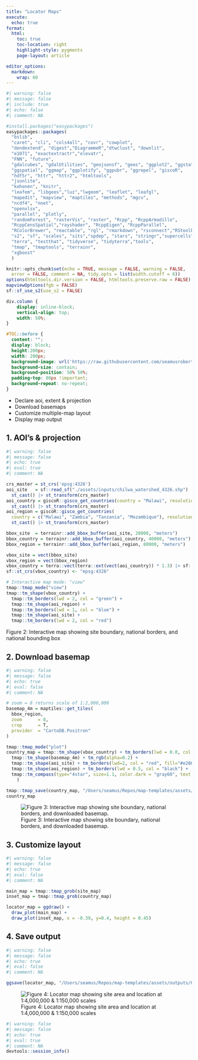 ```yaml
---
title: "Locator Maps"
execute:
  echo: true
format:
  html:
    toc: true
    toc-location: right
    highlight-style: pygments
    page-layout: article

editor_options: 
  markdown: 
    wrap: 60
---
```


```r
#| warning: false
#| message: false
#| include: true
#| echo: false
#| comment: NA

#install.packages("easypackages")
easypackages::packages(
  "bslib", 
  "caret", "cli", "cols4all", "covr", "cowplot", 
  "dendextend", "digest","DiagrammeR","dtwclust", "downlit", 
  "e1071", "exactextractr","elevatr", 
  "FNN", "future", 
  "gdalcubes", "gdalUtilities", "geojsonsf", "geos", "ggplot2", "ggstats", 
  "ggspatial", "ggmap", "ggplotify", "ggpubr", "ggrepel", "giscoR", 
  "hdf5r", "httr", "httr2", "htmltools",
  "jsonlite", 
  "kohonen", "knitr",
  "leafem", "libgeos","luz","lwgeom", "leaflet", "leafgl",
  "mapedit", "mapview", "maptiles", "methods", "mgcv", 
  "ncdf4", "nnet", 
  "openxlsx", 
  "parallel", "plotly", 
  "randomForest", "rasterVis", "raster", "Rcpp", "RcppArmadillo", 
  "RcppCensSpatial","rayshader", "RcppEigen", "RcppParallel", 
  "RColorBrewer", "reactable", "rgl", "rmarkdown", "rsconnect","RStoolbox", "rts", 
  "s2", "sf", "scales", "sits","spdep", "stars", "stringr","supercells", 
  "terra", "testthat", "tidyverse", "tidyterra","tools", 
  "tmap", "tmaptools", "terrainr", 
  "xgboost"
  )

knitr::opts_chunk$set(echo = TRUE, message = FALSE, warning = FALSE,
  error = FALSE, comment = NA, tidy.opts = list(width.cutoff = 6)) 
options(htmltools.dir.version = FALSE, htmltools.preserve.raw = FALSE)
mapviewOptions(fgb = FALSE)
sf::sf_use_s2(use_s2 = FALSE)
```

```css
div.column {
    display: inline-block;
    vertical-align: top;
    width: 50%;
}

#TOC::before {
  content: "";
  display: block;
  height:200px;
  width: 200px;
  background-image: url('https://raw.githubusercontent.com/seamusrobertmurphy/map-templates/refs/heads/main/assets/outputs/03-locator-map.png');
  background-size: contain;
  background-position: 50% 50%;
  padding-top: 80px !important;
  background-repeat: no-repeat;
}
```

-   Declare aoi, extent & projection
-   Download basemaps
-   Customize multiple-map layout
-   Display map output

## 1. AOI's & projection

```r
#| warning: false
#| message: false
#| echo: true
#| eval: true
#| comment: NA

crs_master = st_crs('epsg:4326')
aoi_site   = sf::read_sf("./assets/inputs/chilwa_watershed_4326.shp") |>
  st_cast() |> st_transform(crs_master)
aoi_country = giscoR::gisco_get_countries(country = "Malawi", resolution = "3") |>
  st_cast() |> st_transform(crs_master)
aoi_region = giscoR::gisco_get_countries(
  country = c("Malawi", "Zambia", "Tanzania", "Mozambique"), resolution = "3") |>
  st_cast() |> st_transform(crs_master)

bbox_site  = terrainr::add_bbox_buffer(aoi_site, 20000, "meters")
bbox_country = terrainr::add_bbox_buffer(aoi_country, 40000, "meters")
bbox_region = terrainr::add_bbox_buffer(aoi_region, 80000, "meters")

vbox_site = vect(bbox_site)
vbox_region = vect(bbox_region)
vbox_country = terra::vect(terra::ext(vect(aoi_country)) * 1.3) |> sf::st_as_sf()
sf::st_crs(vbox_country) <- "epsg:4326" 

# Interactive map mode: "view" 
tmap::tmap_mode("view")
tmap::tm_shape(vbox_country) +
  tmap::tm_borders(lwd = 2, col = "green") +
  tmap::tm_shape(aoi_region) +
  tmap::tm_borders(lwd = 1, col = "blue") +
  tmap::tm_shape(aoi_site) +
  tmap::tm_borders(lwd = 2, col = "red")
```

Figure 2: Interactive map showing site boundary, national
borders, and national bounding box

## 2. Download basemap

```r
#| warning: false
#| message: false
#| echo: true
#| eval: false
#| comment: NA

# zoom = 8 returns scale of 1:2,000,000
basemap_4m = maptiles::get_tiles(
  bbox_region, 
  zoom      = 8, 
  crop      = T,
  provider  = "CartoDB.Positron"
)

tmap::tmap_mode("plot")
country_map = tmap::tm_shape(vbox_country) + tm_borders(lwd = 0.0, col = "black") +
  tmap::tm_shape(basemap_4m) + tm_rgb(alpha=0.2) + 
  tmap::tm_shape(aoi_site) + tm_borders(lwd=2, col = "red", fill="#e28672", fill_alpha=0.5) +
  tmap::tm_shape(aoi_region) + tm_borders(lwd = 0.5, col = "black") +
  tmap::tm_compass(type="4star", size=1.1, color.dark = "gray60", text.color="gray60",position=c("LEFT", "TOP")
    ) 

tmap::tmap_save(country_map, "/Users/seamus/Repos/map-templates/assets/outputs/02-country-map.png")
country_map
```

![Figure 3: Interactive map showing site boundary, national
borders, and downloaded
basemap.](https://raw.githubusercontent.com/seamusrobertmurphy/map-templates/refs/heads/main/assets/outputs/02-country-map.png)

## 3. Customize layout

```r
#| warning: false
#| message: false
#| echo: true
#| eval: false
#| comment: NA

main_map = tmap::tmap_grob(site_map)
inset_map = tmap::tmap_grob(country_map)

locator_map = ggdraw() +
  draw_plot(main_map) +
  draw_plot(inset_map, x = -0.39, y=0.4, height = 0.45)
```

## 4. Save output

```r
#| warning: false
#| message: false
#| echo: true
#| eval: false
#| comment: NA

ggsave(locator_map, "/Users/seamus/Repos/map-templates/assets/outputs/03-locator-map.png")
```

![Figure 4: Locator map showing site area and location at
1:4,000,000 & 1:150,000
scales](https://raw.githubusercontent.com/seamusrobertmurphy/map-templates/refs/heads/main/assets/outputs/03-locator-map.png)

```r
#| warning: false
#| message: false
#| echo: true
#| eval: true
#| comment: NA
devtools::session_info()
```
